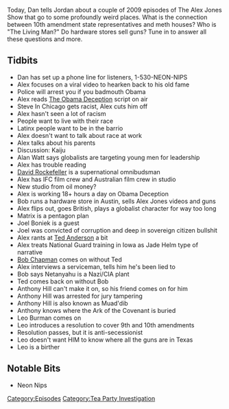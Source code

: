 {{DEFAULTSORT:
    #_EPISODE_0189:February 19-20, 2009
}}{{Episode
    | title             = February 19-20, 2009
    | caption           = Listen to this episode on [https://knowledgefight.libsyn.com/knowledge-fight-february-19-20-2009 Libsyn] [https://open.spotify.com/episode/3Mm3y7v1tgziPq4bGlusGp Spotify], Read the [[Transcript/189: February 19-20, 2009|Unofficial Transcript]]
    | episodeNumber     = 189
    | length            = 02:41:47
    | airDate           = August 6, 2018
    | coverageStartDate = February 19, 2009
    | coverageEndDate   = February 20, 2009
    | episodeType       = [[:Category:Tea Party Investigation|Tea Party Investigation]]
    | appearance        = [[Steve in Chicago]], [[Alan Watt]], [[David Rockefeller]], [[Bob Dassey]], [[Mike Rivero]], [[Leo Burman]], [[Joel Boniek]], [[Bob Chapman]], [[Ted Anderson]], [[Benjamin Netanyahu]], [[Anthony Hill]]
    | oocDrop           = Australian Alex: Crikey mate, that's fantastic, have yourself a brew
    | previousEpisode   = [[188: August 1, 2018]]
    | nextEpisode       = [[190: August 6, 2018]]
}}

{{Stub}}

Today, Dan tells Jordan about a couple of 2009 episodes of The Alex Jones Show that go to some profoundly weird places. What is the connection between 10th amendment state representatives and meth houses? Who is "The Living Man?" Do hardware stores sell guns? Tune in to answer all these questions and more.

==Tidbits==

*Dan has set up a phone line for listeners, 1-530-NEON-NIPS
*Alex focuses on a viral video to hearken back to his old fame
*Police will arrest you if you badmouth Obama
*Alex reads [[The Obama Deception]] script on air
*Steve In Chicago gets racist, Alex cuts him off
*Alex hasn't seen a lot of racism
*People want to live with their race
*Latinx people want to be in the barrio
*Alex doesn't want to talk about race at work
*Alex talks about his parents
*Discussion: Kaiju
*Alan Watt says globalists are targeting young men for leadership
*Alex has trouble reading
*[[David Rockefeller]] is a supernational omnibudsman
*Alex has IFC film crew and Australian film crew in studio
*New studio from oil money?
*Alex is working 18+ hours a day on Obama Deception
*Bob runs a hardware store in Austin, sells Alex Jones videos and guns
*Alex flips out, goes British, plays a globalist character for way too long
*Matrix is a pentagon plan
*Joel Boniek is a guest
*Joel was convicted of corruption and deep in sovereign citizen bullshit
*Alex rants at [[Ted Anderson]] a bit
*Alex treats National Guard training in Iowa as Jade Helm type of narrative
*[[Bob Chapman]] comes on without Ted
*Alex interviews a serviceman, tells him he's been lied to
*Bob says Netanyahu is a Nazi/CIA plant
*Ted comes back on without Bob
*Anthony Hill can't make it on, so his friend comes on for him
*Anthony Hill was arrested for jury tampering
*Anthony Hill is also known as Muad'dib
*Anthony knows where the Ark of the Covenant is buried
*Leo Burman comes on
*Leo introduces a resolution to cover 9th and 10th amendments
*Resolution passes, but it is anti-secessionist
*Leo doesn't want HIM to know where all the guns are in Texas
*Leo is a birther

==Notable Bits==

*Neon Nips

[[Category:Episodes]]
[[Category:Tea Party Investigation]]
